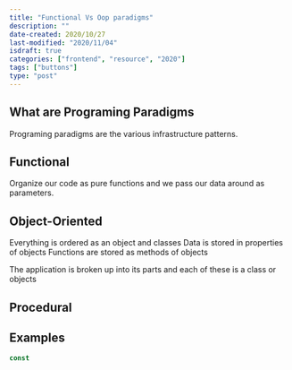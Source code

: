 ```yaml
---
title: "Functional Vs Oop paradigms"
description: ""
date-created: 2020/10/27
last-modified: "2020/11/04"
isdraft: true
categories: ["frontend", "resource", "2020"]
tags: ["buttons"]
type: "post"
---
```


## What are Programing Paradigms

Programing paradigms are the various infrastructure patterns.

## Functional

Organize our code as pure functions and we pass our data around as parameters.

## Object-Oriented

Everything is ordered as an object and classes
Data is stored in properties of objects
Functions are stored as methods of objects

The application is broken up into its parts and each of these is a class or objects

## Procedural

## Examples

```javascript
const
```
